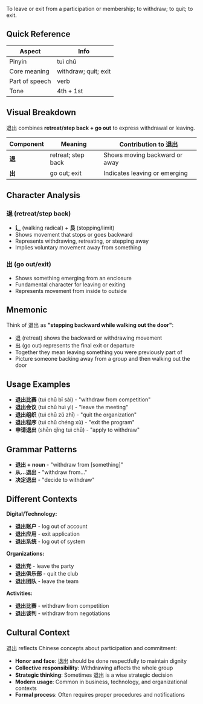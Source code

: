 To leave or exit from a participation or membership; to withdraw; to quit; to exit.

## Quick Reference

| Aspect         | Info                 |
| -------------- | -------------------- |
| Pinyin         | tuì chū              |
| Core meaning   | withdraw; quit; exit |
| Part of speech | verb                 |
| Tone           | 4th + 1st            |

## Visual Breakdown

退出 combines **retreat/step back + go out** to express withdrawal or leaving.

| Component | Meaning            | Contribution to 退出          |
| --------- | ------------------ | ----------------------------- |
| **退**    | retreat; step back | Shows moving backward or away |
| **出**    | go out; exit       | Indicates leaving or emerging |

## Character Analysis

### 退 (retreat/step back)

- **辶** (walking radical) + **艮** (stopping/limit)
- Shows movement that stops or goes backward
- Represents withdrawing, retreating, or stepping away
- Implies voluntary movement away from something

### 出 (go out/exit)

- Shows something emerging from an enclosure
- Fundamental character for leaving or exiting
- Represents movement from inside to outside

## Mnemonic

Think of 退出 as **"stepping backward while walking out the door"**:

- 退 (retreat) shows the backward or withdrawing movement
- 出 (go out) represents the final exit or departure
- Together they mean leaving something you were previously part of
- Picture someone backing away from a group and then walking out the door

## Usage Examples

- **退出比赛** (tuì chū bǐ sài) - "withdraw from competition"
- **退出会议** (tuì chū huì yì) - "leave the meeting"
- **退出组织** (tuì chū zǔ zhī) - "quit the organization"
- **退出程序** (tuì chū chéng xù) - "exit the program"
- **申请退出** (shēn qǐng tuì chū) - "apply to withdraw"

## Grammar Patterns

- **退出 + noun** - "withdraw from [something]"
- **从...退出** - "withdraw from..."
- **决定退出** - "decide to withdraw"

## Different Contexts

**Digital/Technology:**

- **退出账户** - log out of account
- **退出应用** - exit application
- **退出系统** - log out of system

**Organizations:**

- **退出党** - leave the party
- **退出俱乐部** - quit the club
- **退出团队** - leave the team

**Activities:**

- **退出比赛** - withdraw from competition
- **退出谈判** - withdraw from negotiations

## Cultural Context

退出 reflects Chinese concepts about participation and commitment:

- **Honor and face**: 退出 should be done respectfully to maintain dignity
- **Collective responsibility**: Withdrawing affects the whole group
- **Strategic thinking**: Sometimes 退出 is a wise strategic decision
- **Modern usage**: Common in business, technology, and organizational contexts
- **Formal process**: Often requires proper procedures and notifications
